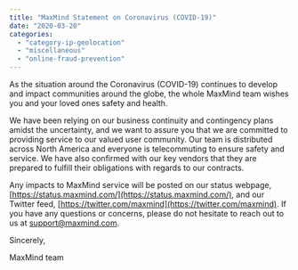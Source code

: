 ```yaml
---
title: "MaxMind Statement on Coronavirus (COVID-19)"
date: "2020-03-20"
categories:
  - "category-ip-geolocation"
  - "miscellaneous"
  - "online-fraud-prevention"
---
```


As the situation around the Coronavirus (COVID-19) continues to develop and impact communities around the globe, the whole MaxMind team wishes you and your loved ones safety and health.

We have been relying on our business continuity and contingency plans amidst the uncertainty, and we want to assure you that we are committed to providing service to our valued user community. Our team is distributed across North America and everyone is telecommuting to ensure safety and service. We have also confirmed with our key vendors that they are prepared to fulfill their obligations with regards to our contracts.

Any impacts to MaxMind service will be posted on our status webpage, [https://status.maxmind.com/](https://status.maxmind.com/), and our Twitter feed, [https://twitter.com/maxmind](https://twitter.com/maxmind). If you have any questions or concerns, please do not hesitate to reach out to us at [support@maxmind.com](mailto:support@maxmind.com).

Sincerely,

MaxMind team
